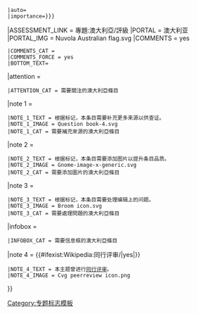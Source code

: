 <noinclude>{{noteTA|1=zh-cn:澳大利亚; zh-hk:澳洲; zh-tw:澳洲;}}</noinclude>{{WPBannerMeta
|PROJECT = 澳大利亚
 |BANNER_NAME = Template:WikiProject Australia
 |substcheck=<includeonly>{{subst:</includeonly><includeonly>substcheck}}</includeonly>
 |small={{{small|}}}
 |category={{{category|¬}}}
 |listas = {{{listas|}}}
|IMAGE_LEFT = RedRoo.JPG
 |IMAGE_LEFT_SMALL=
 |IMAGE_LEFT_LARGE=
|MAIN_ARTICLE = [[澳大利亚]]相关主题
|QUALITY_SCALE = inline
 |class={{class mask|{{{class|{{{1|}}}}}}
|forceNA=yes
|category=yes
|disambig=yes
|portal=yes
|redirect=yes
|template=yes
|file=yes
|project=yes
|future=yes
|current=yes
|needed=yes
|merge=yes
}}
 |auto={{{auto|}}}
 |importance={{{importance|{{{2|}}}}}}
|ASSESSMENT_LINK = 專題:澳大利亞/評級
|PORTAL = 澳大利亚
|PORTAL_IMG = Nuvola Australian flag.svg
|COMMENTS = yes
 |COMMENTS_CAT =
 |COMMENTS_FORCE = yes
 |BOTTOM_TEXT=
|attention = {{{attention|}}}
 |ATTENTION_CAT = 需要關注的澳大利亞條目
|note 1 = {{{ref|}}}
 |NOTE_1_TEXT = 根据标记，本条目需要补充更多来源以供查证。
 |NOTE_1_IMAGE = Question book-4.svg
 |NOTE_1_CAT = 需要補充來源的澳大利亞條目
|note 2 = {{{photo|}}}
 |NOTE_2_TEXT = 根据标记，本条目需要添加图片以提升条目品质。
 |NOTE_2_IMAGE = Gnome-image-x-generic.svg
 |NOTE_2_CAT = 需要添加圖片的澳大利亞條目
|note 3 = {{{problem|}}}
 |NOTE_3_TEXT = 根据标记，本条目需要处理编辑上的问题。
 |NOTE_3_IMAGE = Broom icon.svg
 |NOTE_3_CAT = 需要處理問題的澳大利亞條目
|infobox = {{{needs-infobox|}}}
 |INFOBOX_CAT = 需要信息框的澳大利亞條目
|note 4 = {{#ifexist:Wikipedia:同行评审/{{BASEPAGENAME}}|yes|}}
 |NOTE_4_TEXT = 本主题曾进行[[Wikipedia:同行评审/{{BASEPAGENAME}}|同行评审]]。
 |NOTE_4_IMAGE = Cvg peerreview icon.png
}}<noinclude>
{{documentation}}
[[Category:专题标志模板]]</noinclude>